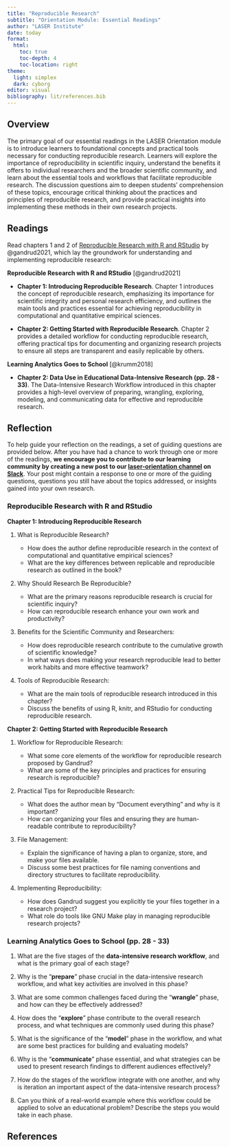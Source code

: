 ```yaml
---
title: "Reproducible Research"
subtitle: "Orientation Module: Essential Readings"
author: "LASER Institute"
date: today 
format:
  html:
    toc: true
    toc-depth: 4
    toc-location: right
theme:
  light: simplex
  dark: cyborg
editor: visual
bibliography: lit/references.bib
---
```


## Overview

The primary goal of our essential readings in the LASER Orientation module is to introduce learners to foundational concepts and practical tools necessary for conducting reproducible research. Learners will explore the importance of reproducibility in scientific inquiry, understand the benefits it offers to individual researchers and the broader scientific community, and learn about the essential tools and workflows that facilitate reproducible research. The discussion questions aim to deepen students' comprehension of these topics, encourage critical thinking about the practices and principles of reproducible research, and provide practical insights into implementing these methods in their own research projects.

## Readings

Read chapters 1 and 2 of [Reproducible Research with R and RStudio](https://github.com/christophergandrud/Rep-Res-Book) by @gandrud2021, which lay the groundwork for understanding and implementing reproducible research:

**Reproducible Research with R and RStudio** [@gandrud2021]

-   **Chapter 1: Introducing Reproducible Research**. Chapter 1 introduces the concept of reproducible research, emphasizing its importance for scientific integrity and personal research efficiency, and outlines the main tools and practices essential for achieving reproducibility in computational and quantitative empirical sciences.

-   **Chapter 2: Getting Started with Reproducible Research**. Chapter 2 provides a detailed workflow for conducting reproducible research, offering practical tips for documenting and organizing research projects to ensure all steps are transparent and easily replicable by others.

**Learning Analytics Goes to School** [@krumm2018]

-   **Chapter 2: Data Use in Educational Data-Intensive Research (pp. 28 - 33)**. The Data-Intensive Research Workflow introduced in this chapter provides a high-level overview of preparing, wrangling, exploring, modeling, and communicating data for effective and reproducible research.

## Reflection

To help guide your reflection on the readings, a set of guiding questions are provided below. After you have had a chance to work through one or more of the readings, **we encourage you to contribute to our learning community by creating a new post to our [laser-orientation channel](https://laser-scholars.slack.com/archives/C07CF9HCLFN) on [Slack](http://laser-scholars.slack.com/)**. Your post might contain a response to one or more of the guiding questions, questions you still have about the topics addressed, or insights gained into your own research.

### Reproducible Research with R and RStudio

**Chapter 1: Introducing Reproducible Research**

1.  What is Reproducible Research?

    -   How does the author define reproducible research in the context of computational and quantitative empirical sciences?
    -   What are the key differences between replicable and reproducible research as outlined in the book?

2.  Why Should Research Be Reproducible?

    -   What are the primary reasons reproducible research is crucial for scientific inquiry?
    -   How can reproducible research enhance your own work and productivity?

3.  Benefits for the Scientific Community and Researchers:

    -   How does reproducible research contribute to the cumulative growth of scientific knowledge?
    -   In what ways does making your research reproducible lead to better work habits and more effective teamwork?

4.  Tools of Reproducible Research:

    -   What are the main tools of reproducible research introduced in this chapter?
    -   Discuss the benefits of using R, knitr, and RStudio for conducting reproducible research.

**Chapter 2: Getting Started with Reproducible Research**

1.  Workflow for Reproducible Research:

    -   What some core elements of the workflow for reproducible research proposed by Gandrud?
    -   What are some of the key principles and practices for ensuring research is reproducible?

2.  Practical Tips for Reproducible Research:

    -   What does the author mean by “Document everything” and why is it important?
    -   How can organizing your files and ensuring they are human-readable contribute to reproducibility?

3.  File Management:

    -   Explain the significance of having a plan to organize, store, and make your files available.
    -   Discuss some best practices for file naming conventions and directory structures to facilitate reproducibility.

4.  Implementing Reproducibility:

    -   How does Gandrud suggest you explicitly tie your files together in a research project?
    -   What role do tools like GNU Make play in managing reproducible research projects?

### Learning Analytics Goes to School (pp. 28 - 33)

1.  What are the five stages of the **data-intensive research workflow**, and what is the primary goal of each stage?

2.  Why is the "**prepare**" phase crucial in the data-intensive research workflow, and what key activities are involved in this phase?

3.  What are some common challenges faced during the "**wrangle**" phase, and how can they be effectively addressed?

4.  How does the "**explore**" phase contribute to the overall research process, and what techniques are commonly used during this phase?

5.  What is the significance of the "**model**" phase in the workflow, and what are some best practices for building and evaluating models?

6.  Why is the "**communicate**" phase essential, and what strategies can be used to present research findings to different audiences effectively?

7.  How do the stages of the workflow integrate with one another, and why is iteration an important aspect of the data-intensive research process?

8.  Can you think of a real-world example where this workflow could be applied to solve an educational problem? Describe the steps you would take in each phase.

## References
